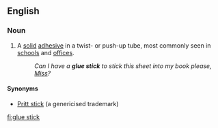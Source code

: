 ==English==

===Noun===
{{en-noun|sg=[[glue]] [[stick]]}}

# A [[solid]] [[adhesive]] in a twist- or push-up tube, most commonly seen in [[school]]s and [[office]]s.
#: ''Can I have a '''glue stick''' to stick this sheet into my book please, [[Miss]]?''

====Synonyms====
* [[Pritt stick]] (a genericised trademark)

[[fi:glue stick]]